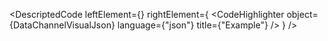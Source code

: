 
<DescriptedCode
  leftElement={<DataChannelDesc />}
  rightElement={
    <CodeHighlighter
      object={DataChannelVisualJson}
      language={"json"}
      title={"Example"}
    />
  }
/>
